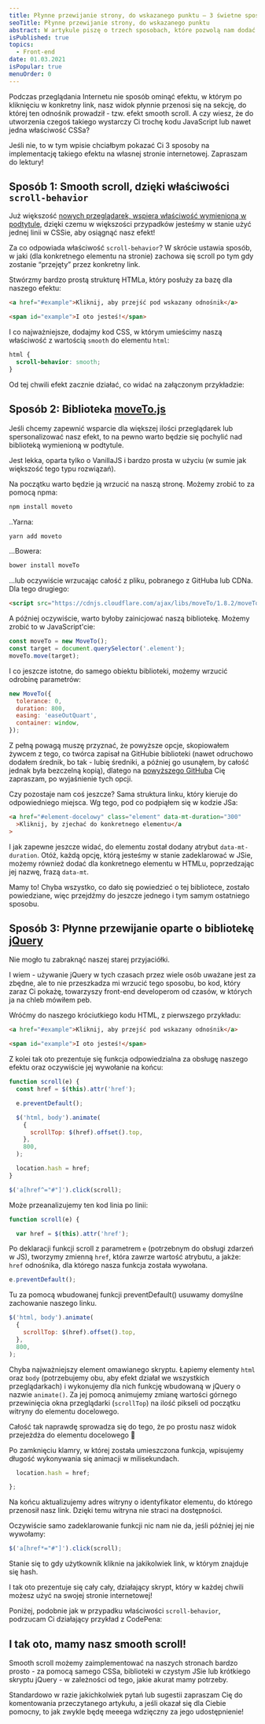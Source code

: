 ```yaml
---
title: Płynne przewijanie strony, do wskazanego punktu – 3 świetne sposoby
seoTitle: Płynne przewijanie strony, do wskazanego punktu
abstract: W artykule piszę o trzech sposobach, które pozwolą nam dodać płynne przewijanie do wskazanego elementu na swojej stronie internetowej 🌊
isPublished: true
topics:
  - Front-end
date: 01.03.2021
isPopular: true
menuOrder: 0
---
```


Podczas przeglądania Internetu nie sposób ominąć efektu, w którym po kliknięciu w konkretny link, nasz widok płynnie przenosi się na sekcję, do której ten odnośnik prowadził - tzw. efekt smooth scroll. A czy wiesz, że do utworzenia czegoś takiego wystarczy Ci trochę kodu JavaScript lub nawet jedna właściwość CSSa?

Jeśli nie, to w tym wpisie chciałbym pokazać Ci 3 sposoby na implementację takiego efektu na własnej stronie internetowej. Zapraszam do lektury!

## Sposób 1: Smooth scroll, dzięki właściwości `scroll-behavior`

Już większość [nowych przeglądarek, wspiera właściwość wymienioną w podtytule](https://caniuse.com/css-scroll-behavior), dzięki czemu w większości przypadków jesteśmy w stanie użyć jednej linii w CSSie, aby osiągnąć nasz efekt!

Za co odpowiada właściwość `scroll-behavior`? W skrócie ustawia sposób, w jaki (dla konkretnego elementu na stronie) zachowa się scroll po tym gdy zostanie “przejęty” przez konkretny link.

Stwórzmy bardzo prostą strukturę HTMLa, który posłuży za bazę dla naszego efektu:

```html
<a href="#example">Kliknij, aby przejść pod wskazany odnośnik</a>

<span id="example">I oto jesteś!</span>
```

I co najważniejsze, dodajmy kod CSS, w którym umieścimy naszą właściwość z wartością `smooth` do elementu `html`:

```css
html {
  scroll-behavior: smooth;
}
```

Od tej chwili efekt zacznie działać, co widać na załączonym przykładzie:


<CodePenIframe id="wybgVE" title="Płynne przewijanie do wskazanego punktu - Scroll-behavior" />

## Sposób 2: Biblioteka [moveTo.js](https://github.com/hsnaydd/moveTo)

Jeśli chcemy zapewnić wsparcie dla większej ilości przeglądarek lub spersonalizować nasz efekt, to na pewno warto będzie się pochylić nad biblioteką wymienioną w podtytule.

Jest lekka, oparta tylko o VanillaJS i bardzo prosta w użyciu (w sumie jak większość tego typu rozwiązań).

Na początku warto będzie ją wrzucić na naszą stronę. Możemy zrobić to za pomocą npma:

```bash
npm install moveto
```

..Yarna:

```bash
yarn add moveto
```

...Bowera:

```bash
bower install moveTo
```

...lub oczywiście wrzucając całość z pliku, pobranego z GitHuba lub CDNa. Dla tego drugiego:

```html
<script src="https://cdnjs.cloudflare.com/ajax/libs/moveTo/1.8.2/moveTo.min.js"></script>
```

A później oczywiście, warto byłoby zainicjować naszą bibliotekę. Możemy zrobić to w JavaScript\'cie:

```js
const moveTo = new MoveTo();
const target = document.querySelector('.element');
moveTo.move(target);
```

I co jeszcze istotne, do samego obiektu biblioteki, możemy wrzucić odrobinę parametrów:

```js
new MoveTo({
  tolerance: 0,
  duration: 800,
  easing: 'easeOutQuart',
  container: window,
});
```

Z pełną powagą muszę przyznać, że powyższe opcje, skopiowałem żywcem z tego, co twórca zapisał na GitHubie biblioteki (nawet odruchowo dodałem średnik, bo tak - lubię średniki, a później go usunąłem, by całość jednak była bezczelną kopią), dlatego na [powyższego GitHuba](https://github.com/hsnaydd/moveTo#options) Cię zapraszam, po wyjaśnienie tych opcji.

Czy pozostaje nam coś jeszcze? Sama struktura linku, który kieruje do odpowiedniego miejsca. Wg tego, pod co podpiąłem się w kodzie JSa:

```html
<a href="#element-docelowy" class="element" data-mt-duration="300"
  >Kliknij, by zjechać do konkretnego elementu</a
>
```

I jak zapewne jeszcze widać, do elementu został dodany atrybut `data-mt-duration`. Otóż, każdą opcję, którą jesteśmy w stanie zadeklarować w JSie, możemy również dodać dla konkretnego elementu w HTMLu, poprzedzając jej nazwę, frazą `data-mt`.

Mamy to! Chyba wszystko, co dało się powiedzieć o tej bibliotece, zostało powiedziane, więc przejdźmy do jeszcze jednego i tym samym ostatniego sposobu.

## Sposób 3: Płynne przewijanie oparte o bibliotekę [jQuery](https://jquery.com/)

Nie mogło tu zabraknąć naszej starej przyjaciółki.

I wiem - używanie jQuery w tych czasach przez wiele osób uważane jest za zbędne, ale to nie przeszkadza mi wrzucić tego sposobu, bo kod, który zaraz Ci pokażę, towarzyszy front-end developerom od czasów, w których ja na chleb mówiłem peb.

Wróćmy do naszego króciutkiego kodu HTML, z pierwszego przykładu:

```html
<a href="#example">Kliknij, aby przejść pod wskazany odnośnik</a>

<span id="example">I oto jesteś!</span>
```

Z kolei tak oto prezentuje się funkcja odpowiedzialna za obsługę naszego efektu oraz oczywiście jej wywołanie na końcu:

```js
function scroll(e) {
  const href = $(this).attr('href');

  e.preventDefault();

  $('html, body').animate(
    {
      scrollTop: $(href).offset().top,
    },
    800,
  );

  location.hash = href;
}

$('a[href^="#"]').click(scroll);
```

Może przeanalizujemy ten kod linia po linii:

```js
function scroll(e) {

  var href = $(this).attr('href');
```

Po deklaracji funkcji scroll z parametrem `e` (potrzebnym do obsługi zdarzeń w JS), tworzymy zmienną `href`, która zawrze wartość atrybutu, a jakże: `href` odnośnika, dla którego nasza funkcja została wywołana.

```js
e.preventDefault();
```

Tu za pomocą wbudowanej funkcji preventDefault() usuwamy domyślne zachowanie naszego linku.

```js
$('html, body').animate(
  {
    scrollTop: $(href).offset().top,
  },
  800,
);
```

Chyba najważniejszy element omawianego skryptu. Łapiemy elementy `html` oraz `body` (potrzebujemy obu, aby efekt działał we wszystkich przeglądarkach) i wykonujemy dla nich funkcję wbudowaną w jQuery o nazwie `animate()`. Za jej pomocą animujemy zmianę wartości górnego przewinięcia okna przeglądarki (`scrollTop`) na ilość pikseli od początku witryny do elementu docelowego.

Całość tak naprawdę sprowadza się do tego, że po prostu nasz widok przejeżdża do elementu docelowego 🎉

Po zamknięciu klamry, w której została umieszczona funkcja, wpisujemy długość wykonywania się animacji w milisekundach.

```js
  location.hash = href;

};
```

Na końcu aktualizujemy adres witryny o identyfikator elementu, do którego przenosił nasz link. Dzięki temu witryna nie straci na dostępności.

Oczywiście samo zadeklarowanie funkcji nic nam nie da, jeśli później jej nie wywołamy:

```js
$('a[href*="#"]').click(scroll);
```

Stanie się to gdy użytkownik kliknie na jakikolwiek link, w którym znajduje się hash.

I tak oto prezentuje się cały cały, działający skrypt, który w każdej chwili możesz użyć na swojej stronie internetowej!

Poniżej, podobnie jak w przypadku właściwości `scroll-behavior`, podrzucam Ci działający przykład z CodePena:

<CodePenIframe id="EQJBqK" title="Płynne przewijanie do wskazanego punktu - jQuery" />

## I tak oto, mamy nasz smooth scroll!

Smooth scroll możemy zaimplementować na naszych stronach bardzo prosto - za pomocą samego CSSa, biblioteki w czystym JSie lub krótkiego skryptu jQuery - w zależności od tego, jakie akurat mamy potrzeby.

Standardowo w razie jakichkolwiek pytań lub sugestii zapraszam Cię do komentowania przeczytanego artykułu, a jeśli okazał się dla Ciebie pomocny, to jak zwykle będę meeega wdzięczny za jego udostępnienie!
